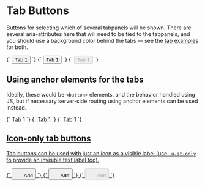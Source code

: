 
<Meta title="Atoms/Button/Tab" />

# Tab Buttons

Buttons for selecting which of several tabpanels will be shown. There are several aria-attributes here that will need to be tied to the tabpanels, and you should use a background color behind the tabs — see the [tab examples](/docs/ui-navigation-tabs--tabs) for both.

<Canvas>
  <Story
    name="Tab"
    parameters={{
      zeplinLink: [
        {
          name: 'base',
          link: 'https://app.zeplin.io/styleguide/63079b90d0bf4a646c46c227/components?coid=640094a81f046353009612ce',
        },
        {
          name: 'hover',
          link: 'https://app.zeplin.io/styleguide/63079b90d0bf4a646c46c227/components?coid=640094b16e5d7140eb0735c8',
        },
        {
          name: 'active',
          link: 'https://app.zeplin.io/styleguide/63079b90d0bf4a646c46c227/components?coid=640094b2d4c5cc51aff0b511',
        },
      ],
    }}
  >
    {`
      <button class="a-button a-button--tab" type="button" role="tab" aria-selected="false" aria-controls="tab-panel-1" id="tab-1" tabindex="-1">
        Tab 1
      </button>
    `}
  </Story>
  <Story
    name="Tab [aria-selected]"
    parameters={{
      zeplinLink:
        'https://app.zeplin.io/styleguide/63079b90d0bf4a646c46c227/components?coid=640094b52890b84043f89ba4',
    }}
  >
    {`
      <button class="a-button a-button--tab" type="button" role="tab" aria-selected="true" aria-controls="tab-panel-1" id="tab-1" tabindex="-1">
        Tab 1
      </button>
    `}
  </Story>
  <Story
    name="Tab [disabled]"
    parameters={{
      zeplinLink:
        'https://app.zeplin.io/styleguide/63079b90d0bf4a646c46c227/components?coid=640094b30ee0b5408ad023fd',
    }}
  >
    {`
      <button class="a-button a-button--tab" type="button" role="tab" aria-selected="false" disabled aria-controls="tab-panel-1" id="tab-1" tabindex="-1">
        Tab 1
      </button>
    `}
  </Story>
</Canvas>

## Using anchor elements for the tabs

Ideally, these would be `<button>` elements, and the behavior handled using JS, but if necessary server-side routing using anchor elements can be used instead.

<Canvas>
  <Story
    name="Tab anchor"
    parameters={{
      zeplinLink: [
        {
          name: 'base',
          link: 'https://app.zeplin.io/styleguide/63079b90d0bf4a646c46c227/components?coid=640094a81f046353009612ce',
        },
        {
          name: 'hover',
          link: 'https://app.zeplin.io/styleguide/63079b90d0bf4a646c46c227/components?coid=640094b16e5d7140eb0735c8',
        },
        {
          name: 'active',
          link: 'https://app.zeplin.io/styleguide/63079b90d0bf4a646c46c227/components?coid=640094b2d4c5cc51aff0b511',
        },
      ],
    }}
  >
    {`
      <a href="/" class="a-button a-button--tab" role="tab" aria-selected="false" aria-controls="tab-panel-1" id="tab-1" tabindex="-1">
        Tab 1
      </button>
    `}
  </Story>
  <Story
    name="Tab anchor [aria-selected]"
    parameters={{
      zeplinLink:
        'https://app.zeplin.io/styleguide/63079b90d0bf4a646c46c227/components?coid=640094b52890b84043f89ba4',
    }}
  >
    {`
      <a href="/" class="a-button a-button--tab" role="tab" aria-selected="true" aria-controls="tab-panel-1" id="tab-1" tabindex="-1">
        Tab 1
      </button>
    `}
  </Story>
  <Story
    name="Tab anchor [disabled]"
    parameters={{
      zeplinLink:
        'https://app.zeplin.io/styleguide/63079b90d0bf4a646c46c227/components?coid=640094b30ee0b5408ad023fd',
    }}
  >
    {`
      <a href="/" class="a-button a-button--tab" role="tab" aria-selected="false" aria-disabled="true" aria-controls="tab-panel-1" id="tab-1" tabindex="-1">
        Tab 1
      </button>
    `}
  </Story>
</Canvas>

## Icon-only tab buttons

Tab buttons can be used with just an icon as a visible label (use `.u-st-only` to provide an invisible text label too).

<Canvas>
  <Story
    name="Tab (icon-only)"
    parameters={{
      zeplinLink: [
        {
          name: 'base',
          link: 'https://app.zeplin.io/styleguide/63079b90d0bf4a646c46c227/components?coid=640094a9a2dc7d52db2d8834',
        },
        {
          name: 'hover',
          link: 'https://app.zeplin.io/styleguide/63079b90d0bf4a646c46c227/components?coid=640094af9a3e7840645a63a9',
        },
        {
          name: 'active',
          link: 'https://app.zeplin.io/styleguide/63079b90d0bf4a646c46c227/components?coid=640094b06c8c26529c784569',
        },
      ],
    }}
  >
    {`
      <button class="a-button a-button--tab" type="button" role="tab" aria-selected="false" aria-controls="tab-panel-1" id="tab-1" tabindex="-1">
        <svg width="20" height="20" class="a-icon a-icon--m" aria-hidden="true" focusable="false">
          <use xlink:href="${icons}#icon-plus"></use>
        </svg>
        <span class="u-sr-only">Add</span>
      </button>
    `}
  </Story>
  <Story
    name="Tab (icon-only) [aria-selected]"
    parameters={{
      zeplinLink:
        'https://app.zeplin.io/styleguide/63079b90d0bf4a646c46c227/components?coid=640094ac4e82263ff99ce71b',
    }}
  >
    {`
      <button class="a-button a-button--tab" type="button" role="tab" aria-selected="true" aria-controls="tab-panel-1" id="tab-1" tabindex="-1">
        <svg width="20" height="20" class="a-icon a-icon--m" aria-hidden="true" focusable="false">
          <use xlink:href="${icons}#icon-plus"></use>
        </svg>
        <span class="u-sr-only">Add</span>
      </button>
    `}
  </Story>
  <Story
    name="Tab (icon-only) [disabled]"
    parameters={{
      zeplinLink:
        'https://app.zeplin.io/styleguide/63079b90d0bf4a646c46c227/components?coid=640094ad19b55352bac88778',
    }}
  >
    {`
      <button class="a-button a-button--tab" type="button" role="tab" aria-selected="false" disabled aria-controls="tab-panel-1" id="tab-1" tabindex="-1">
        <svg width="20" height="20" class="a-icon a-icon--m" aria-hidden="true" focusable="false">
          <use xlink:href="${icons}#icon-plus"></use>
        </svg>
        <span class="u-sr-only">Add</span>
      </button>
    `}
  </Story>
</Canvas>
